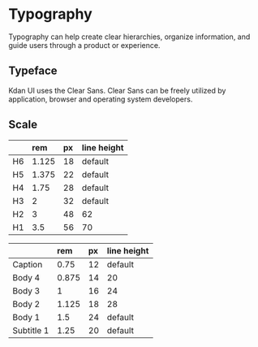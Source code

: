 
<Meta title="Design System/Typography" />

# Typography

Typography can help create clear hierarchies, organize information, and guide users through a product or experience.

## Typeface

Kdan UI uses the Clear Sans. Clear Sans can be freely utilized by application, browser and operating system developers.

## Scale

<table>
  <thead>
    <tr>
      <th></th>
      <th align="left">rem</th>
      <th align="left">px</th>
      <th align="left">line height</th>
    </tr>
  </thead>
  <tbody>
    <tr>
      <td><Typography variant="h6">H6</Typography></td>
      <td><Typography variant="h6">1.125</Typography></td>
      <td><Typography variant="h6">18</Typography></td>
      <td><Typography variant="h6">default</Typography></td>
    </tr>
    <tr>
      <td><Typography variant="h5">H5</Typography></td>
      <td><Typography variant="h5">1.375</Typography></td>
      <td><Typography variant="h5">22</Typography></td>
      <td><Typography variant="h5">default</Typography></td>
    </tr>
    <tr>
      <td><Typography variant="h4">H4</Typography></td>
      <td><Typography variant="h4">1.75</Typography></td>
      <td><Typography variant="h4">28</Typography></td>
      <td><Typography variant="h4">default</Typography></td>
    </tr>
    <tr>
      <td><Typography variant="h3">H3</Typography></td>
      <td><Typography variant="h3">2</Typography></td>
      <td><Typography variant="h3">32</Typography></td>
      <td><Typography variant="h3">default</Typography></td>
    </tr>
    <tr>
      <td><Typography variant="h2">H2</Typography></td>
      <td><Typography variant="h2">3</Typography></td>
      <td><Typography variant="h2">48</Typography></td>
      <td><Typography variant="h2">62</Typography></td>
    </tr>
    <tr>
      <td><Typography variant="h1">H1</Typography></td>
      <td><Typography variant="h1">3.5</Typography></td>
      <td><Typography variant="h1">56</Typography></td>
      <td><Typography variant="h2">70</Typography></td>
    </tr>
  </tbody>
</table>

<table>
  <thead>
    <tr>
      <th></th>
      <th align="left">rem</th>
      <th align="left">px</th>
      <th align="left">line height</th>
    </tr>
  </thead>
  <tbody>
    <tr>
      <td><Typography variant="caption">Caption</Typography></td>
      <td><Typography variant="caption">0.75</Typography></td>
      <td><Typography variant="caption">12</Typography></td>
      <td><Typography variant="caption">default</Typography></td>
    </tr>
    <tr>
      <td><Typography variant="b4">Body 4</Typography></td>
      <td><Typography variant="b4">0.875</Typography></td>
      <td><Typography variant="b4">14</Typography></td>
      <td><Typography variant="b4">20</Typography></td>
    </tr>
    <tr>
      <td><Typography variant="b3">Body 3</Typography></td>
      <td><Typography variant="b3">1</Typography></td>
      <td><Typography variant="b3">16</Typography></td>
      <td><Typography variant="b3">24</Typography></td>
    </tr>
    <tr>
      <td><Typography variant="b2">Body 2</Typography></td>
      <td><Typography variant="b2">1.125</Typography></td>
      <td><Typography variant="b2">18</Typography></td>
      <td><Typography variant="b2">28</Typography></td>
    </tr>
    <tr>
      <td><Typography variant="b1">Body 1</Typography></td>
      <td><Typography variant="b1">1.5</Typography></td>
      <td><Typography variant="b1">24</Typography></td>
      <td><Typography variant="b1">default</Typography></td>
    </tr>
    <tr>
      <td><Typography variant="subtitle1">Subtitle 1</Typography></td>
      <td><Typography variant="subtitle1">1.25</Typography></td>
      <td><Typography variant="subtitle1">20</Typography></td>
      <td><Typography variant="subtitle1">default</Typography></td>
    </tr>
  </tbody>
</table>
